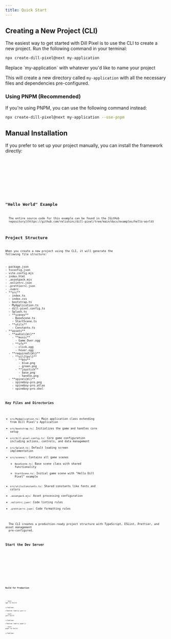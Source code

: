 ```yaml
---
title: Quick Start
---
```




## Creating a New Project (CLI)

The easiest way to get started with Dill Pixel is to use the CLI to create a new project. Run the following command in your terminal:

```bash
npx create-dill-pixel@next my-application
```

<Aside type="tip">Replace `my-application` with whatever you'd like to name your project</Aside>

This will create a new directory called `my-application` with all the necessary files and dependencies pre-configured.

### Using PNPM (Recommended)

<Aside type="tip">If you're using PNPM, you can use the following command instead:</Aside>

```bash
npx create-dill-pixel@next my-application --use-pnpm
```

## Manual Installation

If you prefer to set up your project manually, you can install the framework directly:

<Tabs>
  <TabItem label={'npm'}>
    <Code code={`npm i dill-pixel@next`} lang="bash" />
  </TabItem>
  <TabItem label={'yarn'}>
    <Code code={`yarn add dill-pixel@next`} lang="bash" />
  </TabItem>
  <TabItem label={'pnpm'}>
    <Code code={`pnpm install dill-pixel@next`} lang="bash" />
  </TabItem>
</Tabs>

## "Hello World" Example

<Aside type="tip">
  The entire source code for this example can be found in the [GitHub
  repository](https://github.com/relishinc/dill-pixel/tree/main/docs/examples/hello-world)
</Aside>

## Project Structure

When you create a new project using the CLI, it will generate the following file structure:

<FileTree>
- package.json
- tsconfig.json
- vite.config.mjs
- index.html
- .assetpack.mjs
- .eslintrc.json
- .prettierrc.json
- .nvmrc
- **src**
  - index.ts
  - index.css
  - bootstrap.ts
  - MyApplication.ts
  - dill-pixel.config.ts
  - Splash.ts
  - **scenes**
    - BaseScene.ts
    - StartScene.ts
  - **utils**
    - Constants.ts
- **assets**
  - **audio\{m\}**
    - **music**
      - Game_Over.ogg
    - **sfx**
      - click.ogg
      - hover.ogg
  - **required\{m\}**
    - **ui\{tps\}**
      - **btn**
        - blue.png
        - green.png
      - **joystick**
        - base.png
        - handle.png
  - **spine\{m\}**
    - spineboy-pro.png
    - spineboy-pro.atlas
    - spineboy-pro.skel
</FileTree>

### Key Files and Directories

- `src/MyApplication.ts`: Main application class extending from Dill Pixel's Application
- `src/bootstrap.ts`: Initializes the game and handles core setup
- `src/dill-pixel.config.ts`: Core game configuration including actions, controls, and data management
- `src/Splash.ts`: Default loading screen implementation
- `src/scenes/`: Contains all game scenes
  - `BaseScene.ts`: Base scene class with shared functionality
  - `StartScene.ts`: Initial game scene with "Hello Dill Pixel" example
- `src/utils/Constants.ts`: Shared constants like fonts and colors
- `.assetpack.mjs`: Asset processing configuration
- `.eslintrc.json`: Code linting rules
- `.prettierrc.json`: Code formatting rules

<Aside type="tip">
  The CLI creates a production-ready project structure with TypeScript, ESLint, Prettier, and asset management
  pre-configured.
</Aside>

### Start the Dev Server

<Tabs>
  <TabItem label={'npm'}>
    <Code code={`npm run dev`} lang="bash" />
  </TabItem>
  <TabItem label={'yarn'}>
    <Code code={`yarn dev`} lang="bash" />
  </TabItem>
  <TabItem label={'pnpm'}>
    <Code code={`pnpm dev`} lang="bash" />
  </TabItem>
</Tabs>

### Build for Production

<Tabs>
	<TabItem label={'npm'}>
	
	```bash 
	npm run build
	```
	
	</TabItem>

    <TabItem label={'yarn'}>

    ```bash
    yarn build
    ```

    </TabItem>

    <TabItem label={'pnpm'}>

    ```bash
    pnpm run build
    ```

    </TabItem>

</Tabs>

